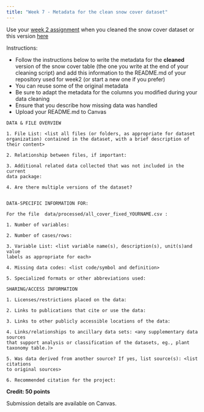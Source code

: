 ```yaml
---
title: "Week 7 - Metadata for the clean snow cover dataset"
---
```



Use your [week 2 assignment](https://ucsb-library-research-data-services.github.io/bren-eds213/modules/week02/hw-02.html) when you cleaned the snow cover dataset or this version [here](https://github.com/UCSB-Library-Research-Data-Services/bren-meds213-data-cleaning/blob/main/data-cleaning.qmd)


Instructions:

- Follow the instructions below to write the metadata for the **cleaned** version of the snow cover table (the one you write at the end of your cleaning script) and add this information to the README.md of your repository used for week2 (or start a new one if you prefer)
- You can reuse some of the original metadata
- Be sure to adapt the metadata for the columns you modified during your data cleaning
- Ensure that you describe how missing data was handled 
- Upload your README.md to Canvas


```
DATA & FILE OVERVIEW

1. File List: <list all files (or folders, as appropriate for dataset 
organization) contained in the dataset, with a brief description of their content>

2. Relationship between files, if important:

3. Additional related data collected that was not included in the current
data package:

4. Are there multiple versions of the dataset? 


DATA-SPECIFIC INFORMATION FOR:

For the file  data/processed/all_cover_fixed_YOURNAME.csv : 

1. Number of variables:

2. Number of cases/rows:

3. Variable List: <list variable name(s), description(s), unit(s)and value 
labels as appropriate for each>

4. Missing data codes: <list code/symbol and definition>

5. Specialized formats or other abbreviations used:

SHARING/ACCESS INFORMATION

1. Licenses/restrictions placed on the data:

2. Links to publications that cite or use the data:

3. Links to other publicly accessible locations of the data:

4. Links/relationships to ancillary data sets: <any supplementary data sources 
that support analysis or classification of the datasets, eg., plant taxonomy table.)>

5. Was data derived from another source? If yes, list source(s): <list citations 
to original sources>

6. Recommended citation for the project:
```

**Credit: 50 points**

Submission details are available on Canvas.
